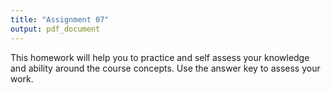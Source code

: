 ```yaml
---
title: "Assignment 07"
output: pdf_document
---
```


This homework will help you to practice and self assess your knowledge and ability around the course concepts.  Use the answer key to assess your work.  

```r
```
